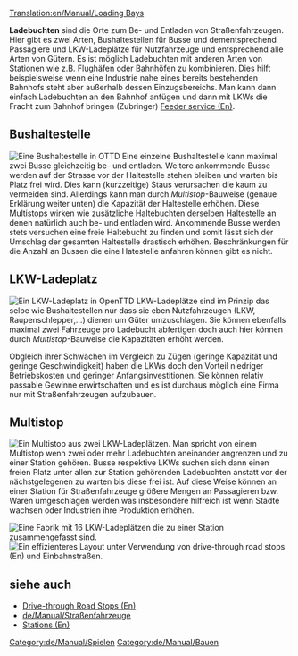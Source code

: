 [[Translation:en/Manual/Loading Bays]]
{{de/Manual/Inhaltsverzeichnis}}

'''Ladebuchten''' sind die Orte zum Be- und Entladen von Straßenfahrzeugen. Hier gibt es zwei Arten, Bushaltestellen für Busse und dementsprechend Passagiere und LKW-Ladeplätze für Nutzfahrzeuge und entsprechend alle Arten von Gütern.
Es ist möglich Ladebuchten mit anderen Arten von Stationen wie z.B. Flughäfen oder Bahnhöfen zu kombinieren. Dies hilft beispielsweise wenn eine Industrie nahe eines bereits bestehenden Bahnhofs steht aber außerhalb dessen Einzugsbereichs. Man kann dann einfach Ladebuchten an den Bahnhof anfügen und dann mit LKWs die Fracht zum Bahnhof bringen (Zubringer) [[en/Manual/Feeder service|Feeder service (En)]].


==Bushaltestelle==
[[File:en/Archive/Old 32bpp/Busstation.png|right|frame|Eine Bushaltestelle in OTTD]]
Eine einzelne Bushaltestelle kann maximal zwei Busse gleichzeitig be- und entladen. Weitere ankommende Busse werden auf der Strasse vor der Haltestelle stehen bleiben und warten bis Platz frei wird. Dies kann (kurzzeitige) Staus verursachen die kaum zu vermeiden sind. Allerdings kann man durch ''Multistop''-Bauweise (genaue Erklärung weiter unten) die Kapazität der Haltestelle erhöhen. Diese Multistops wirken wie zusätzliche Haltebuchten derselben Haltestelle an denen natürlich auch be- und entladen wird. Ankommende Busse werden stets versuchen eine freie Haltebucht zu finden und somit lässt sich der Umschlag der gesamten Haltestelle drastisch erhöhen. Beschränkungen für die Anzahl an Bussen die eine Hatestelle anfahren können gibt es nicht.

==LKW-Ladeplatz==
[[File:en/Manual/Lorrystation.png|right|frame|Ein LKW-Ladeplatz in OpenTTD]]
LKW-Ladeplätze sind im Prinzip das selbe wie Bushaltestellen nur dass sie eben Nutzfahrzeugen (LKW, Raupenschlepper,...) dienen um Güter umzuschlagen. Sie können ebenfalls maximal zwei Fahrzeuge pro Ladebucht abfertigen doch auch hier können durch ''Multistop''-Bauweise die Kapazitäten erhöht werden.

Obgleich ihrer Schwächen im Vergleich zu Zügen (geringe Kapazität und geringe Geschwindigkeit) haben die LKWs doch den Vorteil niedriger Betriebskosten und geringer Anfangsinvestitionen. Sie können relativ passable Gewinne erwirtschaften und es ist durchaus möglich eine Firma nur mit Straßenfahrzeugen aufzubauen. 

==Multistop==
[[File:en/Manual/Multistop2ry.png|frame|Ein Multistop aus zwei LKW-Ladeplätzen.]]
Man spricht von einem Multistop wenn zwei oder mehr Ladebuchten aneinander angrenzen und zu einer Station gehören. Busse respektive LKWs suchen sich dann einen freien Platz unter allen zur Station gehörenden Ladebuchten anstatt vor der nächstgelegenen zu warten bis diese frei ist. Auf diese Weise können an einer Station für Straßenfahrzeuge größere Mengen an Passagieren bzw. Waren umgeschlagen werden was insbesondere hilfreich ist wenn Städte wachsen oder Industrien ihre Produktion erhöhen.

[[File:en/Manual/Roadvehicle16stations.png|frame|Eine Fabrik mit 16 LKW-Ladeplätzen die zu einer Station zusammengefasst sind.]]
[[File:en/Manual/Roadvehiclerorostation.png|frame|Ein effizienteres Layout unter Verwendung von [[en/Manual/Drive-through Road Stops|drive-through road stops (En)]] und [[de/Manual/Straßenbau#einbahnstrassen-bauen|Einbahnstraßen]].]]
{{en/-}}
{{en/Todo|Einige Links müssen noch übersetzt werden, die mit "(En)"}}
==siehe auch==
*[[en/Manual/Drive-through Road Stops|Drive-through Road Stops (En)]]
*[[de/Manual/Straßenfahrzeuge]]
*[[en/Manual/Stations|Stations (En)]]

{{en/Todo|Kategorien müssen noch überarbeitet werden}}


[[Category:de/Manual/Spielen]]
[[Category:de/Manual/Bauen]]